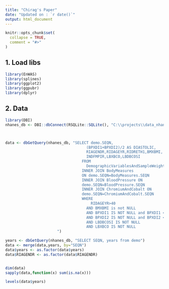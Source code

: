 ```yaml
---
title: "Chirag's Paper"
date: "Updated on : `r date()`"
output: html_document
---
```

```r
knitr::opts_chunk$set(
  collapse = TRUE,
  comment = "#>"
)
```

## 1. Load libs

```r
library(EnWAS)
library(splines)
library(ggplot2)
library(ggpubr)
library(dplyr)
```


## 2. Data

```r
library(DBI)
nhanes_db <- DBI::dbConnect(RSQLite::SQLite(), "C:\\projects\\data_nhanes\\nhanes_new.sqlite")



data <- dbGetQuery(nhanes_db, "SELECT demo.SEQN,
                                    (BPXDI1+BPXDI2)/2 AS DIASTOLIC,
                                    RIAGENDR,RIDAGEYR,RIDRETH1,BMXBMI, 
                                    INDFMPIR,LBXBCO,LBDBCOSI
                                  FROM
                                    DemographicVariablesAndSampleWeights as demo
                                  INNER JOIN BodyMeasures
                                  ON demo.SEQN=BodyMeasures.SEQN
                                  INNER JOIN BloodPressure ON
                                  demo.SEQN=BloodPressure.SEQN
                                  INNER JOIN ChromiumAndCobalt ON
                                  demo.SEQN=ChromiumAndCobalt.SEQN
                                  WHERE
                                      RIDAGEYR>40
                                    AND BMXBMI is not NULL
                                    AND BPXDI1 IS NOT NULL and BPXDI1 <> 0
                                    AND BPXDI2 IS NOT NULL and BPXDI2 <> 0
                                    AND LBDBCOSI IS NOT NULL
                                    AND LBXBCO IS NOT NULL
                       ")

years <- dbGetQuery(nhanes_db, "SELECT SEQN, years from demo")
data <- merge(data,years, by="SEQN")
data$years <- as.factor(data$years)
data$RIAGENDR <- as.factor(data$RIAGENDR)


dim(data)
sapply(data,function(x) sum(is.na(x)))

levels(data$years)


```
